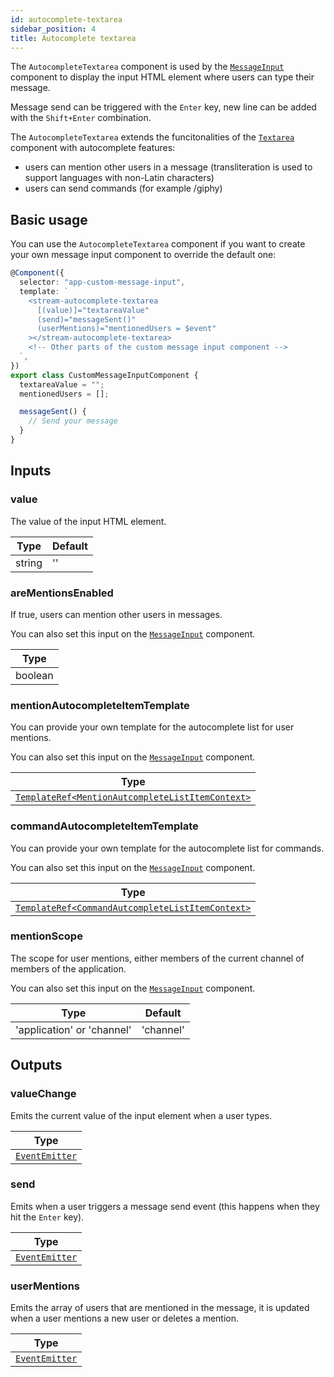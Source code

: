 ```yaml
---
id: autocomplete-textarea
sidebar_position: 4
title: Autocomplete textarea
---
```


The `AutocompleteTextarea` component is used by the [`MessageInput`](./message-input.mdx) component to display the input HTML element where users can type their message.

Message send can be triggered with the `Enter` key, new line can be added with the `Shift+Enter` combination.

The `AutocompleteTextarea` extends the funcitonalities of the [`Textarea`](./textarea.mdx) component with autocomplete features:

- users can mention other users in a message (transliteration is used to support languages with non-Latin characters)
- users can send commands (for example /giphy)

## Basic usage

You can use the `AutocompleteTextarea` component if you want to create your own message input component to override the default one:

```typescript
@Component({
  selector: "app-custom-message-input",
  template: `
    <stream-autocomplete-textarea
      [(value)]="textareaValue"
      (send)="messageSent()"
      (userMentions)="mentionedUsers = $event"
    ></stream-autocomplete-textarea>
    <!-- Other parts of the custom message input component -->
  `,
})
export class CustomMessageInputComponent {
  textareaValue = "";
  mentionedUsers = [];

  messageSent() {
    // Send your message
  }
}
```

## Inputs

### value

The value of the input HTML element.

| Type   | Default |
| ------ | ------- |
| string | ''      |

### areMentionsEnabled

If true, users can mention other users in messages.

You can also set this input on the [`MessageInput`](./message-input.mdx/#inputs) component.

| Type    |
| ------- |
| boolean |

### mentionAutocompleteItemTemplate

You can provide your own template for the autocomplete list for user mentions.

You can also set this input on the [`MessageInput`](./message-input.mdx/#inputs) component.

| Type                                                                                                                                                               |
| ------------------------------------------------------------------------------------------------------------------------------------------------------------------ |
| [`TemplateRef<MentionAutcompleteListItemContext>`](<(https://github.com/GetStream/stream-chat-angular/blob/master/projects/stream-chat-angular/src/lib/types.ts)>) |

### commandAutocompleteItemTemplate

You can provide your own template for the autocomplete list for commands.

You can also set this input on the [`MessageInput`](./message-input.mdx/#inputs) component.

| Type                                                                                                                                                               |
| ------------------------------------------------------------------------------------------------------------------------------------------------------------------ |
| [`TemplateRef<CommandAutcompleteListItemContext>`](<(https://github.com/GetStream/stream-chat-angular/blob/master/projects/stream-chat-angular/src/lib/types.ts)>) |

### mentionScope

The scope for user mentions, either members of the current channel of members of the application.

You can also set this input on the [`MessageInput`](./message-input.mdx/#inputs) component.

| Type                       | Default   |
| -------------------------- | --------- |
| 'application' or 'channel' | 'channel' |

## Outputs

### valueChange

Emits the current value of the input element when a user types.

| Type                                                       |
| ---------------------------------------------------------- |
| [`EventEmitter`](https://angular.io/api/core/EventEmitter) |

### send

Emits when a user triggers a message send event (this happens when they hit the `Enter` key).

| Type                                                       |
| ---------------------------------------------------------- |
| [`EventEmitter`](https://angular.io/api/core/EventEmitter) |

### userMentions

Emits the array of users that are mentioned in the message, it is updated when a user mentions a new user or deletes a mention.

| Type                                                       |
| ---------------------------------------------------------- |
| [`EventEmitter`](https://angular.io/api/core/EventEmitter) |
